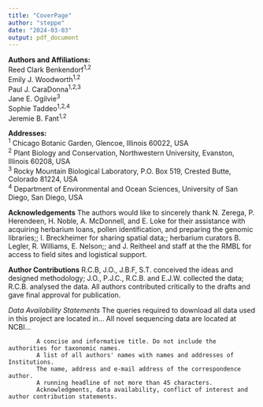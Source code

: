 ```yaml
---
title: "CoverPage"
author: "steppe"
date: "2024-03-03"
output: pdf_document
---
```


**Authors and Affiliations:**    
Reed Clark Benkendorf^1,2^       
Emily J. Woodworth^1,2^       
Paul J. CaraDonna^1,2,3^      
Jane E. Ogilvie^3^      
Sophie Taddeo^1,2,4^      
Jeremie B. Fant^1,2^     

**Addresses:**      
^1^ Chicago Botanic Garden, Glencoe, Illinois 60022, USA    
^2^ Plant Biology and Conservation, Northwestern University, Evanston, Illinois 60208, USA    
^3^ Rocky Mountain Biological Laboratory, P.O. Box 519, Crested Butte, Colorado 81224, USA    
^4^ Department of Environmental and Ocean Sciences, University of San Diego, San Diego, USA   

**Acknowledgements** The authors would like to sincerely thank N. Zerega, P. Herendeen, H. Noble, A. McDonnell, and E. Loke for their assistance with acquiring herbarium loans, pollen identification, and preparing the genomic libraries;; I. Breckheimer for sharing spatial data;; herbarium curators B. Legler, R. Williams, E. Nelson;; and J. Reitheel and staff at the the RMBL for access to field sites and logistical support.

**Author Contributions**  R.C.B, J.O., J.B.F, S.T. conceived the ideas and designed methodology; J.O., P.J.C., R.C.B. and E.J.W. collected the data; R.C.B. analysed the data. All authors contributed critically to the drafts and gave final approval for publication.

*Data Availability Statements* The queries required to download all data used in this project are located in… All novel sequencing data are located at NCBI…


            A concise and informative title. Do not include the authorities for taxonomic names.
            A list of all authors' names with names and addresses of Institutions.
            The name, address and e-mail address of the correspondence author.
            A running headline of not more than 45 characters.
            Acknowledgments, data availability, conflict of interest and author contribution statements.

